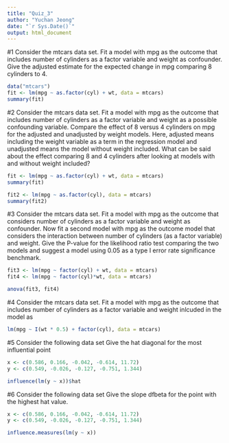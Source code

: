 ```yaml
---
title: "Quiz_3"
author: "Yuchan Jeong"
date: "`r Sys.Date()`"
output: html_document
---
```


#1
Consider the mtcars data set. Fit a model with mpg as the outcome that includes number of cylinders as a factor variable and weight as confounder. Give the adjusted estimate for the expected change in mpg comparing 8 cylinders to 4.

```r
data("mtcars")
fit <- lm(mpg ~ as.factor(cyl) + wt, data = mtcars)
summary(fit)
```

#2
Consider the mtcars data set. Fit a model with mpg as the outcome that includes number of cylinders as a factor variable and weight as a possible confounding variable. Compare the effect of 8 versus 4 cylinders on mpg for the adjusted and unadjusted by weight models.  Here, adjusted means including the weight variable as a term in the regression model and unadjusted means the model without weight included. What can be said about the effect comparing 8 and 4 cylinders after looking at models with and without weight included?

```r
fit <- lm(mpg ~ as.factor(cyl) + wt, data = mtcars)
summary(fit)
```

```r
fit2 <- lm(mpg ~ as.factor(cyl), data = mtcars)
summary(fit2)
```
#3
Consider the mtcars data set. Fit a model with mpg as the outcome that considers number of cylinders as a factor variable and weight as confounder. Now fit a second model with mpg as the outcome model that considers the interaction between number of cylinders (as a factor variable) and weight. Give the P-value for the likelihood ratio test comparing the two models and suggest a model using 0.05 as a type I error rate significance benchmark.
```r

fit3 <- lm(mpg ~ factor(cyl) + wt, data = mtcars)
fit4 <- lm(mpg ~ factor(cyl)*wt, data = mtcars)

anova(fit3, fit4)
```

#4
Consider the mtcars data set. Fit a model with mpg as the outcome that includes number of cylinders as a factor variable and weight inlcuded in the model as
```r
lm(mpg ~ I(wt * 0.5) + factor(cyl), data = mtcars)
```

#5
Consider the following data set 
Give the hat diagonal for the most influential point
```r
x <- c(0.586, 0.166, -0.042, -0.614, 11.72)
y <- c(0.549, -0.026, -0.127, -0.751, 1.344)

influence(lm(y ~ x))$hat
```


#6
Consider the following data set
Give the slope dfbeta for the point with the highest hat value.
```r
x <- c(0.586, 0.166, -0.042, -0.614, 11.72)
y <- c(0.549, -0.026, -0.127, -0.751, 1.344)

influence.measures(lm(y ~ x))
```

